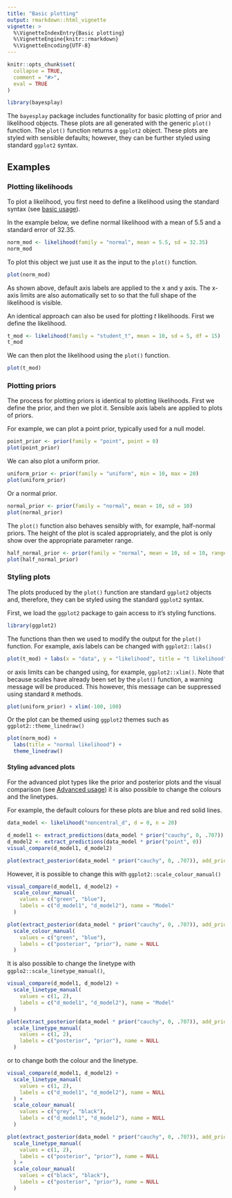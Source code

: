```yaml
---
title: "Basic plotting"
output: rmarkdown::html_vignette
vignette: >
  %\VignetteIndexEntry{Basic plotting}
  %\VignetteEngine{knitr::rmarkdown}
  %\VignetteEncoding{UTF-8}
---
```


```r
knitr::opts_chunk$set(
  collapse = TRUE,
  comment = "#>",
  eval = TRUE
)
```

```r
library(bayesplay)
```

The `bayesplay` package includes functionality for basic plotting of prior and likelihood objects. These plots are all generated with the generic `plot()` function. The `plot()` function returns a `ggplot2` object. These plots are styled with sensible defaults; however, they can be further styled using standard `ggplot2` syntax. 

## Examples 

### Plotting likelihoods

To plot a likelihood, you first need to define a likelihood using the standard syntax (see [basic usage](https://bayesplay.github.io/bayesplay/articles/basic.html)).

In the example below, we define normal likelihood with a mean of 5.5 and a standard error of 32.35.

```r
norm_mod <- likelihood(family = "normal", mean = 5.5, sd = 32.35)
norm_mod
```

To plot this object we just use it as the input to the `plot()` function.

```r
plot(norm_mod)
```

As shown above, default axis labels are applied to the x and y axis. The x-axis limits are also automatically set to so that the full shape of the likelihood is visible.

An identical approach can also be used for plotting *t* likelihoods. First we define the likelihood.

```r
t_mod <- likelihood(family = "student_t", mean = 10, sd = 5, df = 15)
t_mod
```

We can then plot the likelihood using the `plot()` function.

```r
plot(t_mod)
```


### Plotting priors 

The process for plotting priors is identical to plotting likelihoods. First we define the prior, and then we plot it. Sensible axis labels are applied to plots of priors. 

For example, we can plot a point prior, typically used for a null model. 

```r
point_prior <- prior(family = "point", point = 0)
plot(point_prior)
```

We can also plot a uniform prior. 

```r
uniform_prior <- prior(family = "uniform", min = 10, max = 20)
plot(uniform_prior)
```

Or a normal prior.

```r
normal_prior <- prior(family = "normal", mean = 10, sd = 10)
plot(normal_prior)
```

The `plot()` function also behaves sensibly with, for example, half-normal priors. The height of the plot is scaled appropriately, and the plot is only show over the appropriate parameter range. 

```r
half_normal_prior <- prior(family = "normal", mean = 10, sd = 10, range = c(10, Inf))
plot(half_normal_prior)
```


### Styling plots

The plots produced by the `plot()` function are standard `ggplot2` objects and, therefore, they can be styled using the standard `ggplot2` syntax. 

First, we load the `ggplot2` package to gain access to it's styling functions.

```r
library(ggplot2)
```

The functions than then we used to modify the output for the `plot()` function. For example, axis labels can be changed with `ggplot2::labs()`

```r
plot(t_mod) + labs(x = "data", y = "likelihood", title = "t likelihood")
```

or axis limits can be changed using, for example, `ggplot2::xlim()`. Note that because scales have already been set by the `plot()` function, a warning message will be produced. This however, this message can be suppressed using standard `R` methods.

```r
plot(uniform_prior) + xlim(-100, 100)
```

Or the plot can be themed using `ggplot2` themes such as `ggplot2::theme_linedraw()`

```r
plot(norm_mod) +
  labs(title = "normal likelihood") +
  theme_linedraw()
```

#### Styling advanced plots

For the advanced plot types like the prior and posterior plots and the visual comparison (see [Advanced usage](https://bayesplay.github.io/bayesplay/articles/advanced.html)) it is also possible to change the colours and the linetypes. 

For example, the default colours for these plots are blue and red solid lines.

```r
data_model <- likelihood("noncentral_d", d = 0, n = 20)

d_model1 <- extract_predictions(data_model * prior("cauchy", 0, .707))
d_model2 <- extract_predictions(data_model * prior("point", 0))
visual_compare(d_model1, d_model2)
```

```r
plot(extract_posterior(data_model * prior("cauchy", 0, .707)), add_prior = TRUE)
```

However, it is possible to change this with `ggplot2::scale_colour_manual()`

```r
visual_compare(d_model1, d_model2) +
  scale_colour_manual(
    values = c("green", "blue"),
    labels = c("d_model1", "d_model2"), name = "Model"
  )
```

```r
plot(extract_posterior(data_model * prior("cauchy", 0, .707)), add_prior = TRUE) +
  scale_colour_manual(
    values = c("green", "blue"),
    labels = c("posterior", "prior"), name = NULL
  )
```

It is also possible to change the linetype with `ggplo2::scale_linetype_manual()`,


```r
visual_compare(d_model1, d_model2) +
  scale_linetype_manual(
    values = c(1, 2),
    labels = c("d_model1", "d_model2"), name = "Model"
  )
```

```r
plot(extract_posterior(data_model * prior("cauchy", 0, .707)), add_prior = TRUE) +
  scale_linetype_manual(
    values = c(1, 2),
    labels = c("posterior", "prior"), name = NULL
  )
```


or to change both the colour and the linetype.


```r
visual_compare(d_model1, d_model2) +
  scale_linetype_manual(
    values = c(1, 2),
    labels = c("d_model1", "d_model2"), name = NULL
  ) +
  scale_colour_manual(
    values = c("grey", "black"),
    labels = c("d_model1", "d_model2"), name = NULL
  )
```

```r
plot(extract_posterior(data_model * prior("cauchy", 0, .707)), add_prior = TRUE) +
  scale_linetype_manual(
    values = c(1, 2),
    labels = c("posterior", "prior"), name = NULL
  ) +
  scale_colour_manual(
    values = c("black", "black"),
    labels = c("posterior", "prior"), name = NULL
  )
```
